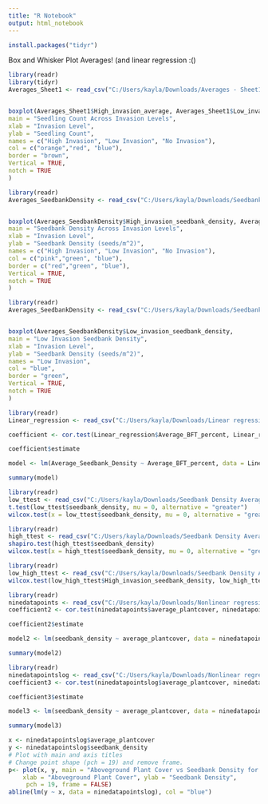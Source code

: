 ```yaml
---
title: "R Notebook"
output: html_notebook
---
```

```r
install.packages("tidyr")
```

Box and Whisker Plot Averages! (and linear regression :()

```r
library(readr)
library(tidyr)
Averages_Sheet1 <- read_csv("C:/Users/kayla/Downloads/Averages - Sheet1.csv")


boxplot(Averages_Sheet1$High_invasion_average, Averages_Sheet1$Low_invasion_average, Averages_Sheet1$No_invasion_average,
main = "Seedling Count Across Invasion Levels",
xlab = "Invasion Level",
ylab = "Seedling Count",
names = c("High Invasion", "Low Invasion", "No Invasion"),
col = c("orange","red", "blue"),
border = "brown",
Vertical = TRUE,
notch = TRUE
)

```
```r
library(readr)
Averages_SeedbankDensity <- read_csv("C:/Users/kayla/Downloads/Seedbank Density Averages - Sheet1.csv")


boxplot(Averages_SeedbankDensity$High_invasion_seedbank_density, Averages_SeedbankDensity$Low_invasion_seedbank_density, Averages_SeedbankDensity$No_invasion_seedbank_density,
main = "Seedbank Density Across Invasion Levels",
xlab = "Invasion Level",
ylab = "Seedbank Density (seeds/m^2)",
names = c("High Invasion", "Low Invasion", "No Invasion"),
col = c("pink","green", "blue"),
border = c("red","green", "blue"),
Vertical = TRUE,
notch = TRUE
)
```
```r
library(readr)
Averages_SeedbankDensity <- read_csv("C:/Users/kayla/Downloads/Seedbank Density Averages - Sheet1.csv")


boxplot(Averages_SeedbankDensity$Low_invasion_seedbank_density,
main = "Low Invasion Seedbank Density",
xlab = "Invasion Level",
ylab = "Seedbank Density (seeds/m^2)",
names = "Low Invasion",
col = "blue",
border = "green",
Vertical = TRUE,
notch = TRUE
)
```

```r
library(readr)
Linear_regression <- read_csv("C:/Users/kayla/Downloads/Linear regressions - Sheet1 (1).csv")

coefficient <- cor.test(Linear_regression$Average_BFT_percent, Linear_regression$Average_Seedbank_Density)

coefficient$estimate

model <- lm(Average_Seedbank_Density ~ Average_BFT_percent, data = Linear_regression)

summary(model)
```
```r
library(readr)
low_ttest <- read_csv("C:/Users/kayla/Downloads/Seedbank Density Averages - low_ttest.csv")
t.test(low_ttest$seedbank_density, mu = 0, alternative = "greater")
wilcox.test(x = low_ttest$seedbank_density, mu = 0, alternative = "greater")
```
```r
library(readr)
high_ttest <- read_csv("C:/Users/kayla/Downloads/Seedbank Density Averages - High_ttest.csv")
shapiro.test(high_ttest$seedbank_density)
wilcox.test(x = high_ttest$seedbank_density, mu = 0, alternative = "greater")

```
```r
library(readr)
low_high_ttest <- read_csv("C:/Users/kayla/Downloads/Seedbank Density Averages - Low_vs_high (1).csv")
wilcox.test(low_high_ttest$High_invasion_seedbank_density, low_high_ttest$Low_invasion_seedbank_density, alternative = "greater")
```
```r
library(readr)
ninedatapoints <- read_csv("C:/Users/kayla/Downloads/Nonlinear regressions - Sheet1.csv")
coefficient2 <- cor.test(ninedatapoints$average_plantcover, ninedatapoints$seedbank_density)

coefficient2$estimate

model2 <- lm(seedbank_density ~ average_plantcover, data = ninedatapoints)

summary(model2)
```
```r
library(readr)
ninedatapointslog <- read_csv("C:/Users/kayla/Downloads/Nonlinear regressions - Sheet1 (1).csv")
coefficient3 <- cor.test(ninedatapointslog$average_plantcover, ninedatapointslog$seedbank_density)

coefficient3$estimate

model3 <- lm(seedbank_density ~ average_plantcover, data = ninedatapointslog)

summary(model3)
```
```r
x <- ninedatapointslog$average_plantcover
y <- ninedatapointslog$seedbank_density
# Plot with main and axis titles
# Change point shape (pch = 19) and remove frame.
p<- plot(x, y, main = "Aboveground Plant Cover vs Seedbank Density for Lotus corniculatus",
    xlab = "Aboveground Plant Cover", ylab = "Seedbank Density",
     pch = 19, frame = FALSE)
abline(lm(y ~ x, data = ninedatapointslog), col = "blue")




```

